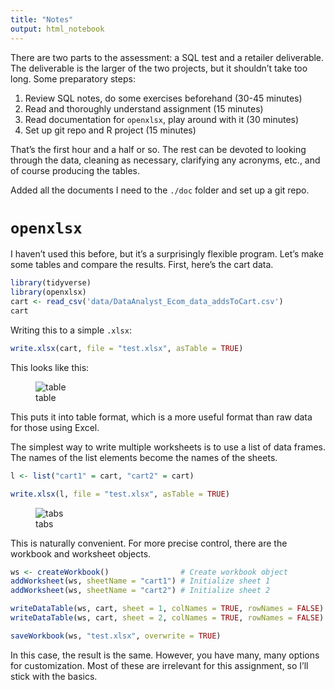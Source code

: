 ```yaml
---
title: "Notes"
output: html_notebook
---
```


There are two parts to the assessment: a SQL test and a retailer deliverable. The deliverable is the larger of the two projects, but it shouldn't take too long. Some preparatory steps: 

1. Review SQL notes, do some exercises beforehand (30-45 minutes)
2. Read and thoroughly understand assignment (15 minutes)
3. Read documentation for `openxlsx`, play around with it (30 minutes)
4. Set up git repo and R project (15 minutes)

That's the first hour and a half or so. The rest can be devoted to looking through the data, cleaning as necessary, clarifying any acronyms, etc., and of course producing the tables. 

Added all the documents I need to the `./doc` folder and set up a git repo. 


# `openxlsx` 
I haven't used this before, but it's a surprisingly flexible program. Let's make some tables and compare the results. First, here's the cart data. 

```r
library(tidyverse)
library(openxlsx)
cart <- read_csv('data/DataAnalyst_Ecom_data_addsToCart.csv')
cart
```

Writing this to a simple `.xlsx`: 

```r
write.xlsx(cart, file = "test.xlsx", asTable = TRUE)
```

This looks like this: 

![table](..\img\tab1.jpg)

This puts it into table format, which is a more useful format than raw data for those using Excel. 

The simplest way to write multiple worksheets is to use a list of data frames. The names of the list elements become the names of the sheets. 

```r
l <- list("cart1" = cart, "cart2" = cart)

write.xlsx(l, file = "test.xlsx", asTable = TRUE)
```

![tabs](..\img\tab2.jpg)

This is naturally convenient. For more precise control, there are the workbook and worksheet objects. 

```r
ws <- createWorkbook()                # Create workbook object
addWorksheet(ws, sheetName = "cart1") # Initialize sheet 1
addWorksheet(ws, sheetName = "cart2") # Initialize sheet 2

writeDataTable(ws, cart, sheet = 1, colNames = TRUE, rowNames = FALSE)
writeDataTable(ws, cart, sheet = 2, colNames = TRUE, rowNames = FALSE)

saveWorkbook(ws, "test.xlsx", overwrite = TRUE)
```

In this case, the result is the same. However, you have many, many options for customization. Most of these are irrelevant for this assignment, so I'll stick with the basics. 

